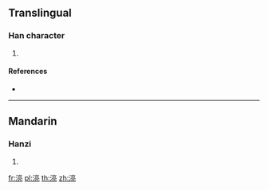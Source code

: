 ==Translingual==

===Han character===
{{Han char|rn=85|rad=水|as=09|sn=12|four=30112|canj=EYRU}}

# {{defn|Han|sort=水09}}

====References====
* {{Han ref|kx=0639.111|dkj=17906|dj=1045.240|hdz=31683.110|uh=6E78|ud=28280|bh=DA4E|bd=55886}}

----

==Mandarin==

===Hanzi===
{{cmn-hanzi|pin=[[liàng]] ([[liang4]])|wg=liang<sup>4</sup>}}

# {{defn|lang=cmn|sort=水09}}

[[fr:湸]]
[[pl:湸]]
[[th:湸]]
[[zh:湸]]